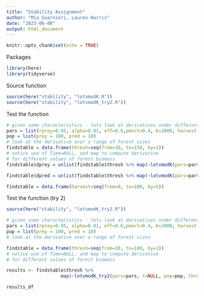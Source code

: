 ```yaml
---
title: "Stability Assignment"
author: "Mia Guarnieri, Lauren Harris"
date: "2023-06-08"
output: html_document
---
```


```r
knitr::opts_chunk$set(echo = TRUE)
```

Packages
```r
library(here)
library(tidyverse)
```

Source function
```r
source(here("stability", "lotvmodK.R"))
source(here("stability", "lotvmodK_try2.R"))
```

Test the function
```r
# given some characteristics - lets look at derivatives under different harvest rates
pars = list(rprey=0.95, alpha=0.01, eff=0.6,pmort=0.4, K=2000, harvest = 20)
pop = list(prey = 100, pred = 10)
# look at the derivative over a range of forest sizes
findstable = data.frame(thresh=seq(from=10, to=150, by=1))
# notice use of Time=NULL, and map to compute derivative
# for different values of forest biomass
findstable$dprey = unlist(findstable$thresh %>% map(~lotvmodK(pars=pars, t=NULL, pop=pop, thresh = .x)))[[1]]

findstable$dpred = unlist(findstable$thresh %>% map(~lotvmodK(pars=pars, t=NULL, pop=pop, thresh = .x)))[[2]]
```

```r
findstable = data.frame(harvest=seq(from=0, to=100, by=5))

```

Test the function (try 2)
```r
source(here("stability", "lotvmodK_try2.R"))

# given some characteristics - lets look at derivatives under different harvest rates
pars = list(rprey=0.95, alpha=0.01, eff=0.6,pmort=0.4, K=2000, harvest = 20)
pop = list(prey = 100, pred = 10)
# look at the derivative over a range of forest sizes

findstable = data.frame(thresh=seq(from=10, to=100, by=1))
# notice use of Time=NULL, and map to compute derivative
# for different values of forest biomass

results <- findstable$thresh %>% 
                    map(~lotvmodK_try2(pars=pars, t=NULL, pop=pop, thresh = .x))

results_df
```